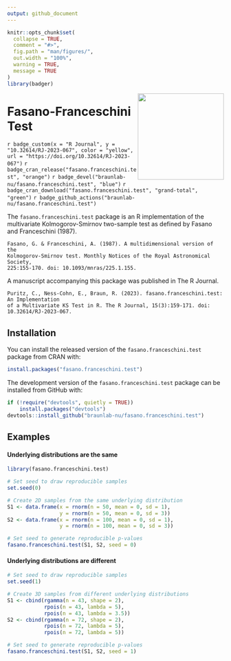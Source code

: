 ```yaml
---
output: github_document
---
```


<!-- README.md is generated from README.Rmd. Please edit that file -->

```r
knitr::opts_chunk$set(
  collapse = TRUE,
  comment = "#>",
  fig.path = "man/figures/",
  out.width = "100%",
  warning = TRUE,
  message = TRUE
)
library(badger)
```

<img src="man/figures/logo.png" width="200" align="right"/>

# Fasano-Franceschini Test

<!-- badges: start -->

`r badge_custom(x = "R Journal", y = "10.32614/RJ-2023-067", color = "yellow", url = "https://doi.org/10.32614/RJ-2023-067")`
`r badge_cran_release("fasano.franceschini.test", "orange")`
`r badge_devel("braunlab-nu/fasano.franceschini.test", "blue")` 
`r badge_cran_download("fasano.franceschini.test", "grand-total", "green")`
`r badge_github_actions("braunlab-nu/fasano.franceschini.test")`
<!-- badges: end -->

The `fasano.franceschini.test` package is an R implementation of the multivariate Kolmogorov-Smirnov two-sample test as defined by Fasano and Franceschini (1987).
```
Fasano, G. & Franceschini, A. (1987). A multidimensional version of the
Kolmogorov-Smirnov test. Monthly Notices of the Royal Astronomical Society,
225:155-170. doi: 10.1093/mnras/225.1.155.
```
A manuscript accompanying this package was published in The R Journal.
```
Puritz, C., Ness-Cohn, E., Braun, R. (2023). fasano.franceschini.test: An Implementation
of a Multivariate KS Test in R. The R Journal, 15(3):159-171. doi: 10.32614/RJ-2023-067.
```

## Installation

You can install the released version of the `fasano.franceschini.test` package from CRAN with:
``` r
install.packages("fasano.franceschini.test")
```

The development version of the `fasano.franceschini.test` package can be installed from GitHub with:
``` r
if (!require("devtools", quietly = TRUE))
    install.packages("devtools")
devtools::install_github("braunlab-nu/fasano.franceschini.test")
```

## Examples

#### Underlying distributions are the same
```r
library(fasano.franceschini.test)

# Set seed to draw reproducible samples
set.seed(0)

# Create 2D samples from the same underlying distribution
S1 <- data.frame(x = rnorm(n = 50, mean = 0, sd = 1),
                 y = rnorm(n = 50, mean = 0, sd = 3))
S2 <- data.frame(x = rnorm(n = 100, mean = 0, sd = 1),
                 y = rnorm(n = 100, mean = 0, sd = 3))

# Set seed to generate reproducible p-values
fasano.franceschini.test(S1, S2, seed = 0)
```

#### Underlying distributions are different
```r
# Set seed to draw reproducible samples
set.seed(1)

# Create 3D samples from different underlying distributions
S1 <- cbind(rgamma(n = 43, shape = 2),
            rpois(n = 43, lambda = 5),
            rpois(n = 43, lambda = 3.5))
S2 <- cbind(rgamma(n = 72, shape = 2),
            rpois(n = 72, lambda = 5),
            rpois(n = 72, lambda = 5))

# Set seed to generate reproducible p-values
fasano.franceschini.test(S1, S2, seed = 1)
```
